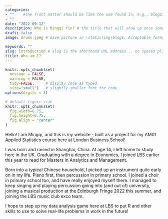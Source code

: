 ```yaml
---
categories:  
- ""    #the front matter should be like the one found in, e.g., blog2.md. It cannot be like the normal Rmd we used
- ""
date: "2022-09-12"
description: Who is Mingqi Yin? # the title that will show up once someone gets to this page
draft: false
image: drums.jpeg # save picture in \static\img\blogs. Acceptable formats= jpg, jpeg, or png 

keywords: ""
slug: introduction # slug is the shorthand URL address... no spaces plz
title: Who am I?
---
```


```r
knitr::opts_chunk$set(
  message = FALSE, 
  warning = FALSE, 
  tidy=FALSE,     # display code as typed
  size="small")   # slightly smaller font for code
options(digits = 3)

# default figure size
knitr::opts_chunk$set(
  fig.width=6.75, 
  fig.height=6.75,
  fig.align = "center"
)
```

Hello! I am Mingqi, and this is my website - built as a project for my AM01 Applied Statistics course here at London Business School!

I was born and raised in Shanghai, China. At age 14, I left home to study here in the UK. Graduating with a degree in Economics, I joined LBS earlier this year to read for Masters in Analytics and Management.

Born into a typical Chinese household, I picked up an instrument quite early on in my life. Piano first, then percussion in primary school. I joined a choir in primary school too, and have really enjoyed myself there. I managed to keep singing and playing percussion going into (and out of) university, joining a musical production at the Edinburgh Fringe 2022 this summer, and joining the LBS music club exco team. 

I hope to step up my data analysis game here at LBS to put R and other skills to use to solve real-life problems in work in the future! 